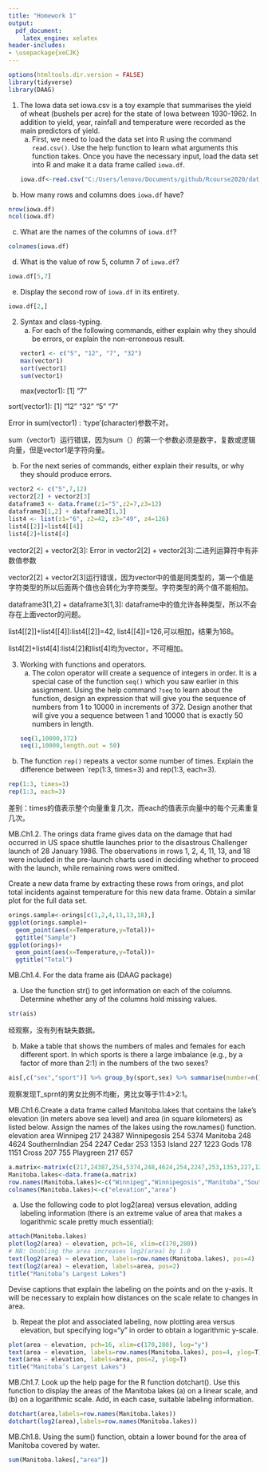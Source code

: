 ```yaml
---
title: "Homework 1"
output: 
  pdf_document: 
    latex_engine: xelatex
header-includes:
- \usepackage{xeCJK}
---
```

```r
options(htmltools.dir.version = FALSE)
library(tidyverse)
library(DAAG)
```
1. The Iowa data set iowa.csv is a toy example that summarises the yield of wheat (bushels per acre) for the state of Iowa between 1930-1962. In addition to yield, year, rainfall and temperature were recorded as the main predictors of yield.
    a. First, we need to load the data set into R using the command `read.csv()`. Use the help function to learn what arguments this function takes. Once you have the necessary input, load the data set into R and make it a data frame called `iowa.df`.
```r
iowa.df<-read.csv("C:/Users/lenovo/Documents/github/Rcourse2020/data/Iowa.csv", header=T, sep=";")
```
b. How many rows and columns does `iowa.df` have? 
```r
nrow(iowa.df)
ncol(iowa.df)
```
c. What are the names of the columns of `iowa.df`?
```r
colnames(iowa.df)
```
d. What is the value of row 5, column 7 of `iowa.df`?
```r
iowa.df[5,7]
```
e. Display the second row of `iowa.df` in its entirety.
```r
iowa.df[2,]
```

2. Syntax and class-typing.
    a. For each of the following commands, either explain why they should be errors, or explain the non-erroneous result.
```r
vector1 <- c("5", "12", "7", "32")
max(vector1)
sort(vector1)
sum(vector1)
```
max(vector1): [1] "7"

sort(vector1): [1] "12" "32" "5"  "7" 

Error in sum(vector1) : 'type'(character)参数不对。

sum（vector1）运行错误，因为sum（）的第一个参数必须是数字，复数或逻辑向量，但是vector1是字符向量。

b. For the next series of commands, either explain their results, or why they should produce errors.

```r
vector2 <- c("5",7,12)
vector2[2] + vector2[3]
dataframe3 <- data.frame(z1="5",z2=7,z3=12)
dataframe3[1,2] + dataframe3[1,3]
list4 <- list(z1="6", z2=42, z3="49", z4=126)
list4[[2]]+list4[[4]]
list4[2]+list4[4]
```
vector2[2] + vector2[3]:
Error in vector2[2] + vector2[3]:二进列运算符中有非数值参数

vector2[2] + vector2[3]运行错误，因为vector中的值是同类型的，第一个值是字符类型的所以后面两个值也会转化为字符类型。字符类型的两个值不能相加。

dataframe3[1,2] + dataframe3[1,3]:
dataframe中的值允许各种类型，所以不会存在上面vector的问题。

list4[[2]]+list4[[4]]:list4[[2]]=42, list4[[4]]=126,可以相加，结果为168。

list4[2]+list4[4]:list4[2]和list[4]均为vector，不可相加。

3. Working with functions and operators.
    a. The colon operator will create a sequence of integers in order. It is a special case of the function `seq()` which you saw earlier in this assignment. Using the help command `?seq` to learn about the function, design an expression that will give you the sequence of numbers from 1 to 10000 in increments of 372. Design another that will give you a sequence between 1 and 10000 that is exactly 50 numbers in length.
```r
seq(1,10000,372)
seq(1,10000,length.out = 50)
```
b. The function `rep()` repeats a vector some number of times. Explain the difference between `rep(1:3, times=3) and rep(1:3, each=3).
```r
rep(1:3, times=3)
rep(1:3, each=3)
```
差别：times的值表示整个向量重复几次，而each的值表示向量中的每个元素重复几次。

MB.Ch1.2. The orings data frame gives data on the damage that had occurred in US space shuttle launches prior to the disastrous Challenger launch of 28 January 1986. The observations in rows 1, 2, 4, 11, 13, and 18 were included in the pre-launch charts used in deciding whether to proceed with the launch, while remaining rows were omitted.

Create a new data frame by extracting these rows from orings, and plot total incidents against temperature for this new data frame. Obtain a similar plot for the full data set.
```r
orings.sample<-orings[c(1,2,4,11,13,18),]
ggplot(orings.sample)+
  geom_point(aes(x=Temperature,y=Total))+
  ggtitle("Sample")
ggplot(orings)+
  geom_point(aes(x=Temperature,y=Total))+
  ggtitle("Total")
```
MB.Ch1.4. For the data frame ais (DAAG package)

(a) Use the function str() to get information on each of the columns. Determine whether any of the columns hold missing values.
```r
str(ais)
```
经观察，没有列有缺失数据。

(b) Make a table that shows the numbers of males and females for each different sport. In which sports is there a large imbalance (e.g., by a factor of more than 2:1) in the numbers of the two sexes?
```r
ais[,c("sex","sport")] %>% group_by(sport,sex) %>% summarise(number=n())
```
观察发现T_sprnt的男女比例不均衡，男比女等于11:4>2:1。

MB.Ch1.6.Create a data frame called Manitoba.lakes that contains the lake’s elevation (in meters above sea level) and area (in square kilometers) as listed below. Assign the names of the lakes using the row.names() function.
               elevation  area
Winnipeg             217 24387
Winnipegosis         254  5374
Manitoba             248  4624
SouthernIndian       254  2247
Cedar                253  1353
Island               227  1223
Gods                 178  1151
Cross                207   755
Playgreen            217   657
```r
a.matrix<-matrix(c(217,24387,254,5374,248,4624,254,2247,253,1353,227,1223,178,1151,207,755,217,657),ncol = 2,byrow = TRUE)
Manitoba.lakes<-data.frame(a.matrix)
row.names(Manitoba.lakes)<-c("Winnipeg","Winnipegosis","Manitoba","SouthernIndian","Cedar","Island","Gods","Cross","Playgreen")
colnames(Manitoba.lakes)<-c("elevation","area")
```

(a) Use the following code to plot log2(area) versus elevation, adding labeling information (there is an extreme value of area that makes a logarithmic scale pretty much essential):
```r
attach(Manitoba.lakes)
plot(log2(area) ~ elevation, pch=16, xlim=c(170,280))
# NB: Doubling the area increases log2(area) by 1.0
text(log2(area) ~ elevation, labels=row.names(Manitoba.lakes), pos=4)
text(log2(area) ~ elevation, labels=area, pos=2) 
title("Manitoba’s Largest Lakes")
```
Devise captions that explain the labeling on the points and on the y-axis. It will be necessary to explain how distances on the scale relate to changes in area.

(b) Repeat the plot and associated labeling, now plotting area versus elevation, but specifying log="y" in order to obtain a logarithmic y-scale.
```r
plot(area ~ elevation, pch=16, xlim=c(170,280), log="y")
text(area ~ elevation, labels=row.names(Manitoba.lakes), pos=4, ylog=T)
text(area ~ elevation, labels=area, pos=2, ylog=T) 
title("Manitoba’s Largest Lakes")

```
MB.Ch1.7. Look up the help page for the R function dotchart(). Use this function to display the areas of the Manitoba lakes (a) on a linear scale, and (b) on a logarithmic scale. Add, in each case, suitable labeling information.
```r
dotchart(area,labels=row.names(Manitoba.lakes))
dotchart(log2(area),labels=row.names(Manitoba.lakes))
```

MB.Ch1.8. Using the sum() function, obtain a lower bound for the area of Manitoba covered by water.
```r
sum(Manitoba.lakes[,"area"])
```

